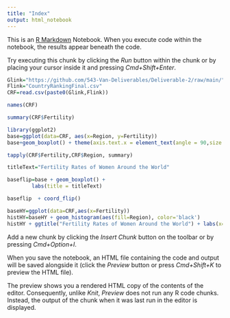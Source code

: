 ```yaml
---
title: "Index"
output: html_notebook
---
```


This is an [R Markdown](http://rmarkdown.rstudio.com) Notebook. When you execute code within the notebook, the results appear beneath the code. 

Try executing this chunk by clicking the *Run* button within the chunk or by placing your cursor inside it and pressing *Cmd+Shift+Enter*. 

```r
Glink="https://github.com/543-Van-Deliverables/Deliverable-2/raw/main/"
Flink="CountryRankingFinal.csv"
CRF=read.csv(paste0(Glink,Flink))
```
```r
names(CRF)
```


```r
summary(CRF$Fertility)
```
```r
library(ggplot2)
base=ggplot(data=CRF, aes(x=Region, y=Fertility))
base+geom_boxplot() + theme(axis.text.x = element_text(angle = 90,size = 8,vjust = .5))
```
```r
tapply(CRF$Fertility,CRF$Region, summary)
```
```r
titleText="Fertility Rates of Women Around the World"

baseflip=base + geom_boxplot() + 
        labs(title = titleText)

baseflip  + coord_flip()
```


```r
baseHY=ggplot(data=CRF,aes(x=Fertility)) 
histHY=baseHY + geom_histogram(aes(fill=Region), color='black')
histHY + ggtitle("Fertility Rates of Women Around the World") + labs(x="Fertility (children born/woman)",y="Count")  
```


Add a new chunk by clicking the *Insert Chunk* button on the toolbar or by pressing *Cmd+Option+I*.

When you save the notebook, an HTML file containing the code and output will be saved alongside it (click the *Preview* button or press *Cmd+Shift+K* to preview the HTML file). 

The preview shows you a rendered HTML copy of the contents of the editor. Consequently, unlike *Knit*, *Preview* does not run any R code chunks. Instead, the output of the chunk when it was last run in the editor is displayed.

